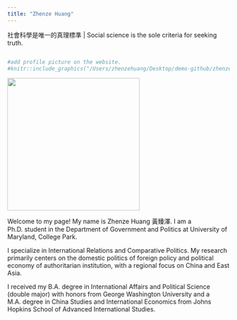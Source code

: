 ```yaml
---
title: "Zhenze Huang"
---
```


社會科學是唯一的真理標準 \| Social science is the sole criteria for seeking truth.

```r

```

```r
#add profile picture on the website.
#knitr::include_graphics("/Users/zhenzehuang/Desktop/demo-github/zhenzehuangwe#bsite2/Zhenze.png")


```

![](Zhenze.jpeg){width="300"}

Welcome to my page! My name is Zhenze Huang 黃臻澤. I am a Ph.D. student in the Department of Government and Politics at University of Maryland, College Park.

I specialize in International Relations and Comparative Politics. My research primarily centers on the domestic politics of foreign policy and political economy of authoritarian institution, with a regional focus on China and East Asia.

I received my B.A. degree in International Affairs and Political Science (double major) with honors from George Washington University and a M.A. degree in China Studies and International Economics from Johns Hopkins School of Advanced International Studies.

